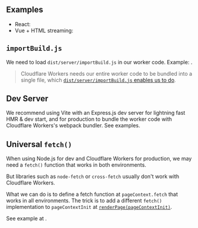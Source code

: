 
## Examples

 - React: <RepoLink path='/examples/cloudflare-workers/' />
 - Vue + HTML streaming: <RepoLink path='/examples/cloudflare-workers-vue-html-streaming/' />

## `importBuild.js`

We need to load `dist/server/importBuild.js` in our worker code. Example: <RepoLink path='/examples/cloudflare-workers/worker/ssr.js' />.

> Cloudflare Workers needs our entire worker code to be bundled into a single file, which [`dist/server/importBuild.js` enables us to do](/importBuild.js).

## Dev Server

We recommend using Vite with an Express.js dev server for lightning fast HMR & dev start,
and for production to bundle the worker code with Cloudflare Workers's webpack bundler.
See examples.

## Universal `fetch()`

When using Node.js for dev and Cloudflare Workers for production, we may need a `fetch()` function that works in both environments.

But libraries such as `node-fetch` or `cross-fetch` usually don't work with Cloudflare Workers.

What we can do is to define a fetch function at `pageContext.fetch` that works in all environments.
The trick is to add a different `fetch()` implementation to `pageContextInit` at [`renderPage(pageContextInit)`](createPageRenderer).

See example at <RepoLink path='/examples/cloudflare-workers#universal-fetch' />.
